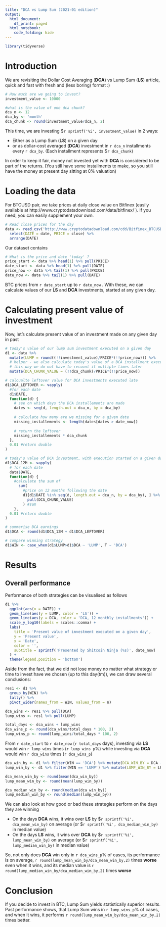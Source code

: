 ```yaml
---
title: "DCA vs Lump Sum (2021-01 edition)"
output:
  html_document:
    df_print: paged
  html_notebook:
    code_folding: hide
---
```


```r
library(tidyverse)
```

# Introduction

We are revisiting the Dollar Cost Averaging (**DCA**) vs Lump Sum (**LS**) article, quick and fast with fresh and (less boring) format :)

```r
# How much are we going to invest?
investment_value <- 10000

#what is the value of one dca chunk?
dca_n <- 12
dca_by <- 'month'
dca_chunk <- round(investment_value/dca_n, 2)
```

This time, we are investing $`r sprintf('%i', investment_value)` in 2 ways:

* Either as a Lump Sum (**LS**) on a given day
* or as dollar-cost averaged (**DCA**) investment in `r dca_n` installments every `r dca_by`. (Each installment represents $`r dca_chunk`)

In order to keep it fair, money not invested yet with **DCA** is considered to be part of the returns. (You still have some installments to make, so you still have the money at present day sitting at 0% valuation) 

# Loading the data
For BTCUSD pair, we take prices at daily close value on Bitfinex (easily available at http://www.cryptodatadownload.com/data/bitfinex/ ). If you need, you can easily supplement your own.

```r
# Read close prices for the day
data <- read_csv('http://www.cryptodatadownload.com/cdd/Bitfinex_BTCUSD_d.csv', skip = 1) %>% 
  select(DATE = date, PRICE = close) %>% 
  arrange(DATE)
```

Our dataset contains

```r
# What is the price and date 'today' ?
price_start <- data %>% head(1) %>% pull(PRICE)
date_start <- data %>% head(1) %>% pull(DATE)
price_now <- data %>% tail(1) %>% pull(PRICE)
date_now <- data %>% tail(1) %>% pull(DATE)
```

BTC prices from `r date_start` up to `r date_now` . With these, we can calculate values of our **LS** and **DCA** investments, started at any given day.

# Calculating present value of investment

Now, let's calculate present value of an investment made on any given day in past

```r
# today's value of our lump sum investment executed on a given day
d1 <- data %>% 
  mutate(LUMP = round((!!investment_value)/PRICE*(!!price_now))) %>%
  # helper - we also calculate today's value of a DCA installment executed on this day
  # this way we do not have to recount it multiple times later
  mutate(DCA_CHUNK_VALUE = (!!dca_chunk)/PRICE*(!!price_now))

# calcualte leftover value for DCA investments executed late
d1$DCA_LEFTOVER <- vapply(
  #for each date
  d1$DATE,
  function(d) {
    # see on which days the DCA installements are made
    dates <- seq(d, length.out = dca_n, by = dca_by)
    
    # calculate how many are we missing for a given date
    missing_installements <- length(dates[dates > date_now])
    
    # return the leftover
    missing_installements * dca_chunk
  },
  0.01 #return double
)

# today's value of DCA investment, with execution started on a given day 
d1$DCA_12M <- vapply(
  # for each date
  data$DATE, 
  function(d) {
    #calculate the sum of
      sum(
        #price on 12 months following the date
        d1[d1$DATE %in% seq(d, length.out = dca_n, by = dca_by), ] %>% 
          pull(DCA_CHUNK_VALUE)
        ) #sum
    },
  0.01 #return double
)

# summarise DCA earnings
d1$DCA <- round(d1$DCA_12M + d1$DCA_LEFTOVER)

# compare winning strategy
d1$WIN <- case_when(d1$LUMP>d1$DCA ~ 'LUMP', T ~ 'DCA')

```

# Results

## Overall performance

Performance of both strategies can be visualised as follows

```r
d1 %>% 
  ggplot(aes(x = DATE)) +
  geom_line(aes(y = LUMP, color = 'LS')) +
  geom_line(aes(y = DCA, color = 'DCA, 12 monthly installments')) +
  scale_y_log10(labels = scales::comma) +
  labs(
    title = 'Present value of investment executed on a given day',
    y = 'Present value',
    x = 'Date',
    color = '',
    subtitle = sprintf('Presented by Shitcoin Ninja (%s)', date_now)
  ) +
  theme(legend.position = 'bottom')
```
Aside from the fact, that we did not lose money no matter what strategy or time to invest have we chosen (up to this day(tm)), we can draw several conclusions:

```r
res1 <- d1 %>% 
  group_by(WIN) %>% 
  tally() %>% 
  pivot_wider(names_from = WIN, values_from = n)

dca_wins <- res1 %>% pull(DCA)
lump_wins <- res1 %>% pull(LUMP)

total_days <- dca_wins + lump_wins
dca_wins_p <- round(dca_wins/total_days * 100, 2)
lump_wins_p <- round(lump_wins/total_days * 100, 2)
```

From `r date_start` to `r date_now` (`r total_days` days), investing via **LS** would win `r lump_wins` times (`r lump_wins_p`%) while investing via **DCA** would win `r dca_wins` times (`r dca_wins_p`)

```r
dca_win_by <- d1 %>% filter(WIN == 'DCA') %>% mutate(DCA_WIN_BY = DCA - LUMP) %>% pull(DCA_WIN_BY)
lump_win_by <- d1 %>% filter(WIN == 'LUMP') %>% mutate(LUMP_WIN_BY = LUMP - DCA) %>% pull(LUMP_WIN_BY)

dca_mean_win_by <- round(mean(dca_win_by))
lump_mean_win_by <- round(mean(lump_win_by))

dca_median_win_by <- round(median(dca_win_by))
lump_median_win_by <- round(median(lump_win_by))
```

We can also look at how good or bad these strategies perform on the days they are winning

* On the days **DCA** wins, it wins over **LS** by $`r sprintf('%i', dca_mean_win_by)` on average (or $`r sprintf('%i', dca_median_win_by)` in median value)
* On the days **LS** wins, it wins over **DCA** by $`r sprintf('%i', lump_mean_win_by)` on average (or $`r sprintf('%i', lump_median_win_by)` in median value)

So, not only does **DCA** win only in `r dca_wins_p`% of cases, its performance is on average, `r round(lump_mean_win_by/dca_mean_win_by,2)` times **worse** even when it wins, and its median value is `r round(lump_median_win_by/dca_median_win_by,2)` times **worse**

# Conclusion

If you decide to invest in BTC, Lump Sum yields statistically superior results. Past performance shows, that Lump Sum wins in `r lump_wins_p`% of cases, and when it wins, it performs `r round(lump_mean_win_by/dca_mean_win_by,2)` times better.



